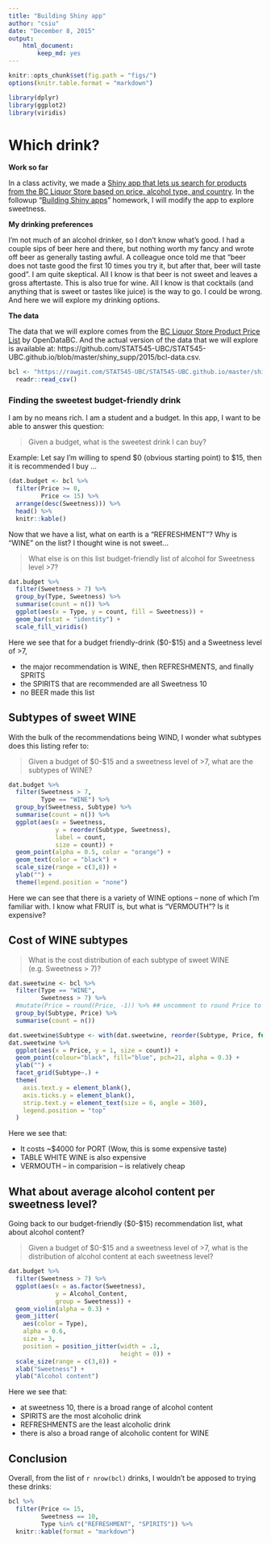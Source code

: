 ```yaml
---
title: "Building Shiny app"
author: "csiu"
date: "December 8, 2015"
output: 
    html_document:
        keep_md: yes
---
```

```r
knitr::opts_chunk$set(fig.path = "figs/")
options(knitr.table.format = "markdown")
```

```r
library(dplyr)
library(ggplot2)
library(viridis)
```

# Which drink?

**Work so far**

In a class activity, we made a [Shiny app that lets us search for products from the BC Liquor Store based on price, alcohol type, and country](http://stat545-ubc.github.io/shiny01_activity.html#final-shiny-app-code). In the followup "[Building Shiny apps](http://stat545-ubc.github.io/hw11_shiny.html)" homework, I will modify the app to explore sweetness.

**My drinking preferences**

I'm not much of an alcohol drinker, so I don't know what's good. I had a couple sips of beer here and there, but nothing worth my fancy and wrote off beer as generally tasting awful. A colleague once told me that "beer does not taste good the first 10 times you try it, but after that, beer will taste good". I am quite skeptical. All I know is that beer is not sweet and leaves a gross aftertaste. This is also true for wine. All I know is that cocktails (and anything that is sweet or tastes like juice) is the way to go. I could be wrong. And here we will explore my drinking options.

**The data**

The data that we will explore comes from the [BC Liquor Store Product Price List](https://www.opendatabc.ca/dataset/bc-liquor-store-product-price-list-current-prices) by OpenDataBC. And the actual version of the data that we will explore is available at: https://github.com/STAT545-UBC/STAT545-UBC.github.io/blob/master/shiny_supp/2015/bcl-data.csv.

```r
bcl <- "https://rawgit.com/STAT545-UBC/STAT545-UBC.github.io/master/shiny_supp/2015/bcl-data.csv" %>% 
  readr::read_csv()
```


### Finding the sweetest budget-friendly drink

I am by no means rich. I am a student and a budget. In this app, I want to be able to answer this question:

> Given a budget, what is the sweetest drink I can buy?

Example: Let say I'm willing to spend $0 (obvious starting point) to $15, then it is recommended I buy ...

```r
(dat.budget <- bcl %>% 
  filter(Price >= 0,
         Price <= 15) %>% 
  arrange(desc(Sweetness))) %>% 
  head() %>% 
  knitr::kable()
```

Now that we have a list, what on earth is a "REFRESHMENT"? Why is "WINE" on the list? I thought wine is not sweet...

> What else is on this list budget-friendly list of alcohol for Sweetness level >7?

```r
dat.budget %>% 
  filter(Sweetness > 7) %>% 
  group_by(Type, Sweetness) %>% 
  summarise(count = n()) %>% 
  ggplot(aes(x = Type, y = count, fill = Sweetness)) + 
  geom_bar(stat = "identity") +
  scale_fill_viridis()  
```

Here we see that for a budget friendly-drink ($0-$15) and a Sweetness level of >7, 

- the major recommendation is WINE, then REFRESHMENTS, and finally SPRITS
- the SPIRITS that are recommended are all Sweetness 10
- no BEER made this list

## Subtypes of sweet WINE
With the bulk of the recommendations being WIND, I wonder what subtypes does this listing refer to:

> Given a budget of $0-$15 and a sweetness level of >7, what are the subtypes of WINE?

```r
dat.budget %>% 
  filter(Sweetness > 7,
         Type == "WINE") %>% 
  group_by(Sweetness, Subtype) %>% 
  summarise(count = n()) %>% 
  ggplot(aes(x = Sweetness, 
             y = reorder(Subtype, Sweetness), 
             label = count,
             size = count)) + 
  geom_point(alpha = 0.5, color = "orange") +
  geom_text(color = "black") +
  scale_size(range = c(3,8)) +
  ylab("") +
  theme(legend.position = "none")
```

Here we can see that there is a variety of WINE options -- none of which I'm familiar with. I know what FRUIT is, but what is "VERMOUTH"? Is it expensive?

## Cost of WINE subtypes

> What is the cost distribution of each subtype of sweet WINE (e.g. Sweetness > 7)?

```r
dat.sweetwine <- bcl %>% 
  filter(Type == "WINE",
         Sweetness > 7) %>% 
  #mutate(Price = round(Price, -1)) %>% ## uncomment to round Price to nearest $10?
  group_by(Subtype, Price) %>% 
  summarise(count = n())

dat.sweetwine$Subtype <- with(dat.sweetwine, reorder(Subtype, Price, function(x){-max(x)}))
dat.sweetwine %>%  
  ggplot(aes(x = Price, y = 1, size = count)) +
  geom_point(colour="black", fill="blue", pch=21, alpha = 0.3) +
  ylab("") +
  facet_grid(Subtype~.) +
  theme(
    axis.text.y = element_blank(),
    axis.ticks.y = element_blank(),
    strip.text.y = element_text(size = 6, angle = 360),
    legend.position = "top"
  )
```

Here we see that:

- It costs ~$4000 for PORT (Wow, this is some expensive taste)
- TABLE WHITE WINE is also expensive
- VERMOUTH -- in comparision -- is relatively cheap

## What about average alcohol content per sweetness level?
Going back to our budget-friendly ($0-$15) recommendation list, what about alcohol content?

> Given a budget of $0-$15 and a sweetness level of >7, what is the distribution of alcohol content at each sweetness level?

```r
dat.budget %>% 
  filter(Sweetness > 7) %>% 
  ggplot(aes(x = as.factor(Sweetness), 
             y = Alcohol_Content,
             group = Sweetness)) +
  geom_violin(alpha = 0.3) +
  geom_jitter(
    aes(color = Type),
    alpha = 0.6,
    size = 3,
    position = position_jitter(width = .1,
                               height = 0)) +
  scale_size(range = c(3,8)) +
  xlab("Sweetness") +
  ylab("Alcohol content")
```

Here we see that: 

- at sweetness 10, there is a broad range of alcohol content 
- SPIRITS are the most alcoholic drink
- REFRESHMENTS are the least alcoholic drink
- there is also a broad range of alcoholic content for WINE

## Conclusion

Overall, from the list of `r nrow(bcl)` drinks, I wouldn't be apposed to trying these drinks:

```r
bcl %>% 
  filter(Price <= 15,
         Sweetness == 10,
         Type %in% c("REFRESHMENT", "SPIRITS")) %>% 
  knitr::kable(format = "markdown")
```

